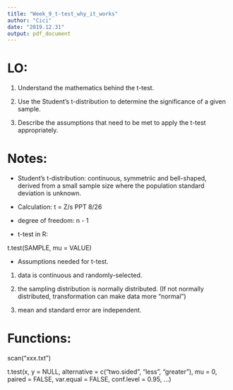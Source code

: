 ```yaml
---
title: "Week_9_t-test_why_it_works"
author: "Cici"
date: "2019.12.31"
output: pdf_document
---
```


# LO:

1. Understand the mathematics behind the t-test. 

2. Use the Student's t-distribution to determine the significance of a given sample.

3. Describe the assumptions that need to be met to apply the t-test appropriately. 

# Notes:

- Student's t-distribution: continuous, symmetriic and bell-shaped, derived from a small sample size where the population standard deviation is unknown.

- Calculation: t = Z/s PPT 8/26

- degree of freedom: n - 1

- t-test in R:

t.test(SAMPLE, mu = VALUE)

- Assumptions needed for t-test.

1. data is continuous and randomly-selected.

2. the sampling distribution is normally distributed. (If not normally distributed, transformation can make data more "normal")

3. mean and standard error are independent.

# Functions:

scan("xxx.txt")

t.test(x, y = NULL,
       alternative = c("two.sided", "less", "greater"),
       mu = 0, paired = FALSE, var.equal = FALSE,
       conf.level = 0.95, ...)